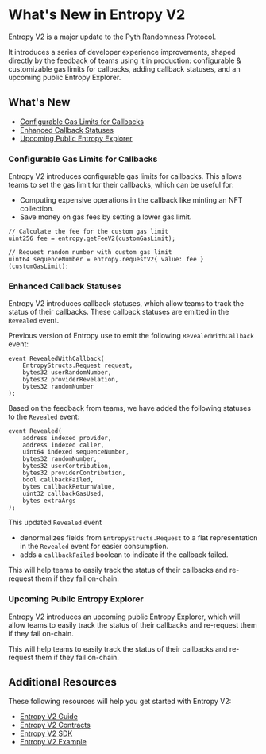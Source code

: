 # What's New in Entropy V2

Entropy V2 is a major update to the Pyth Randomness Protocol.

It introduces a series of developer experience improvements, shaped directly by the feedback of teams using it in production:
configurable & customizable gas limits for callbacks, adding callback statuses, and an upcoming public Entropy Explorer.

## What's New

- [Configurable Gas Limits for Callbacks](#configurable-gas-limits-for-callbacks)
- [Enhanced Callback Statuses](#enhanced-callback-statuses)
- [Upcoming Public Entropy Explorer](#upcoming-public-entropy-explorer)

### Configurable Gas Limits for Callbacks

Entropy V2 introduces configurable gas limits for callbacks.
This allows teams to set the gas limit for their callbacks, which can be useful for:

- Computing expensive operations in the callback like minting an NFT collection.
- Save money on gas fees by setting a lower gas limit.

```solidity copy
// Calculate the fee for the custom gas limit
uint256 fee = entropy.getFeeV2(customGasLimit);

// Request random number with custom gas limit
uint64 sequenceNumber = entropy.requestV2{ value: fee }(customGasLimit);
```

### Enhanced Callback Statuses

Entropy V2 introduces callback statuses, which allow teams to track the status of their callbacks.
These callback statuses are emitted in the `Revealed` event.

Previous version of Entropy use to emit the following `RevealedWithCallback` event:

```solidity copy
event RevealedWithCallback(
    EntropyStructs.Request request,
    bytes32 userRandomNumber,
    bytes32 providerRevelation,
    bytes32 randomNumber
);
```

Based on the feedback from teams, we have added the following statuses to the `Revealed` event:

```solidity copy
event Revealed(
    address indexed provider,
    address indexed caller,
    uint64 indexed sequenceNumber,
    bytes32 randomNumber,
    bytes32 userContribution,
    bytes32 providerContribution,
    bool callbackFailed,
    bytes callbackReturnValue,
    uint32 callbackGasUsed,
    bytes extraArgs
);
```

This updated `Revealed` event

- denormalizes fields from `EntropyStructs.Request` to a flat representation in the `Revealed` event for easier consumption.
- adds a `callbackFailed` boolean to indicate if the callback failed.

This will help teams to easily track the status of their callbacks and re-request them if they fail on-chain.

### Upcoming Public Entropy Explorer

Entropy V2 introduces an upcoming public Entropy Explorer, which will allow teams to easily track the status of their callbacks and re-request them if they fail on-chain.

This will help teams to easily track the status of their callbacks and re-request them if they fail on-chain.

## Additional Resources

These following resources will help you get started with Entropy V2:

- [Entropy V2 Guide](./generate-random-numbers/evm.mdx)
- [Entropy V2 Contracts](https://github.com/pyth-network/pyth-crosschain/tree/main/target_chains/ethereum/contracts/contracts/entropy)
- [Entropy V2 SDK](https://github.com/pyth-network/pyth-crosschain/tree/main/target_chains/ethereum/entropy_sdk/solidity)
- [Entropy V2 Example](https://github.com/pyth-network/pyth-examples/tree/main/entropy/coin_flip)
